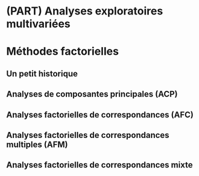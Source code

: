 
# (PART) Analyses exploratoires multivariées {-}

# Méthodes factorielles {#chap12}

## Un petit historique {#sect121}

## Analyses de composantes principales (ACP) {#sect122}

## Analyses factorielles de correspondances (AFC)  {#sect123}

## Analyses factorielles de correspondances multiples (AFM)  {#sect124}

## Analyses factorielles de correspondances mixte  {#sect125}
